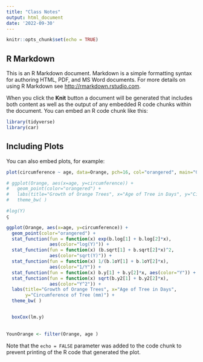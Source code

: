 ```yaml
---
title: "Class Notes"
output: html_document
date: '2022-09-30'
---
```


```r
knitr::opts_chunk$set(echo = TRUE)
```

## R Markdown

This is an R Markdown document. Markdown is a simple formatting syntax for authoring HTML, PDF, and MS Word documents. For more details on using R Markdown see <http://rmarkdown.rstudio.com>.

When you click the **Knit** button a document will be generated that includes both content as well as the output of any embedded R code chunks within the document. You can embed an R code chunk like this:

```r
library(tidyverse)
library(car)
```

## Including Plots

You can also embed plots, for example:

```r

plot(circumference ~ age, data=Orange, pch=16, col="orangered", main="Growth of Orange Trees", xlab="Age of Tree in Days", ylab="Circumference of Tree (mm)")

# ggplot(Orange, aes(x=age, y=circumference)) + 
#   geom_point(color="orangered") +
#   labs(title="Growth of Orange Trees", x="Age of Tree in Days", y="Circumference of Tree (mm)") + 
#   theme_bw( )

#log(Y)
ç

ggplot(Orange, aes(x=age, y=circumference)) + 
  geom_point(color="orangered") +
  stat_function(fun = function(x) exp(b.log[1] + b.log[2]*x), 
                aes(color="log(Y)")) +
  stat_function(fun = function(x) (b.sqrt[1] + b.sqrt[2]*x)^2, 
                aes(color="sqrt(Y)")) +
  stat_function(fun = function(x) 1/(b.1oY[1] + b.1oY[2]*x), 
                aes(color="1/Y")) +
  stat_function(fun = function(x) b.y[1] + b.y[2]*x, aes(color="Y")) +
  stat_function(fun = function(x) sqrt(b.y2[1] + b.y2[2]*x), 
                aes(color="Y^2")) +
  labs(title="Growth of Orange Trees", x="Age of Tree in Days", 
       y="Circumference of Tree (mm)") + 
  theme_bw( )


  boxCox(lm.y)
  
  
YounOrange <- filter(Orange, age )

```

Note that the `echo = FALSE` parameter was added to the code chunk to prevent printing of the R code that generated the plot.
